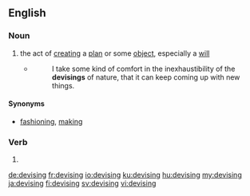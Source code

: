 ==English==

===Noun===
{{en-noun|~}}

# the act of [[creating]] a [[plan]] or some [[object]], especially a [[will]]
#* {{w|A. R. Ammons}}
#*: I take some kind of comfort in the inexhaustibility of the '''devisings''' of nature, that it can keep coming up with new things.

====Synonyms====
* [[fashioning]], [[making]]

===Verb===
{{head|en|present participle}}

# {{present participle of|devise|lang=en}}

[[de:devising]]
[[fr:devising]]
[[io:devising]]
[[ku:devising]]
[[hu:devising]]
[[my:devising]]
[[ja:devising]]
[[fi:devising]]
[[sv:devising]]
[[vi:devising]]
